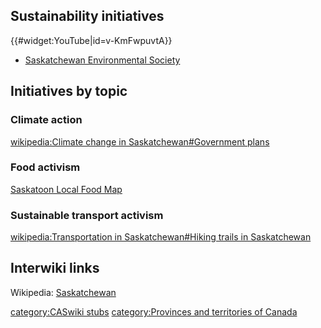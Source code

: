 {{Photowantedsca}}
== Sustainability initiatives ==

{{#widget:YouTube|id=v-KmFwpuvtA}}

*[http://www.environmentalsociety.ca Saskatchewan Environmental Society]

== Initiatives by topic ==

=== Climate action ===

[[wikipedia:Climate change in Saskatchewan#Government plans]]

=== Food activism ===

[http://spatial.usask.ca/localfoodmap/ Saskatoon Local Food Map]

=== Sustainable transport activism ===

[[wikipedia:Transportation in Saskatchewan#Hiking trails in Saskatchewan]]

== Interwiki links ==
Wikipedia: [[wikipedia:Saskatchewan|Saskatchewan]]


{{scaendmenu}}{{stub}}
[[category:CASwiki stubs]]
[[category:Provinces and territories of Canada]]
